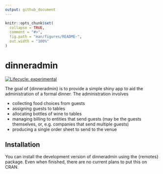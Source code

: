 ```yaml
---
output: github_document
---
```


<!-- README.md is generated from README.Rmd. Please edit that file -->

```r
knitr::opts_chunk$set(
  collapse = TRUE,
  comment = "#>",
  fig.path = "man/figures/README-",
  out.width = "100%"
)
```

# dinneradmin

<!-- badges: start -->
[![Lifecycle: experimental](https://img.shields.io/badge/lifecycle-experimental-orange.svg)](https://lifecycle.r-lib.org/articles/stages.html#experimental)
<!-- badges: end -->

The goal of {dinneradmin} is to provide a simple shiny app to aid the administration of a formal dinner.
The administration involves 

- collecting food choices from guests
- assigning guests to tables
- allocating bottles of wine to tables
- managing billing to entities that send guests (may be the guests themselves, or, e.g. companies that send multiple guests)
- producing a single order sheet to send to the venue


## Installation

You can install the development version of dinneradmin using the {remotes} package. 
Even when finished, there are no current plans to put this on CRAN.

